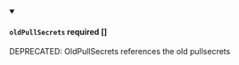 
<details className="config-field" data-expandable="false" open>
<summary>

#### `oldPullSecrets` <span class="config-field-required" data-required="false">required</span> <span class="config-field-type">[]</span> <span class="config-field-default"></span> <span class="config-field-enum"></span>

DEPRECATED: OldPullSecrets references the old pullsecrets

</summary>



</details>
